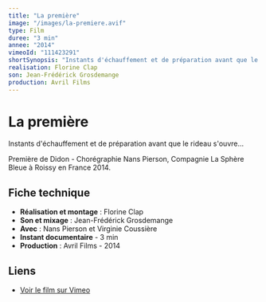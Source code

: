 ```yaml
---
title: "La première"
image: "/images/la-premiere.avif"
type: Film
duree: "3 min"
annee: "2014"
vimeoId: "111423291"
shortSynopsis: "Instants d'échauffement et de préparation avant que le rideau s'ouvre... Première de Didon - Chorégraphie Nans Pierson, Compagnie La Sphère Bleue à Roissy en France 2014."
realisation: Florine Clap
son: Jean-Frédérick Grosdemange
production: Avril Films
---
```


# La première

Instants d'échauffement et de préparation avant que le rideau s'ouvre...

Première de Didon - Chorégraphie Nans Pierson, Compagnie La Sphère Bleue à Roissy en France 2014.

## Fiche technique

- **Réalisation et montage** : Florine Clap
- **Son et mixage** : Jean-Frédérick Grosdemange
- **Avec** : Nans Pierson et Virginie Coussière
- **Instant documentaire** - 3 min
- **Production** : Avril Films - 2014

## Liens

- [Voir le film sur Vimeo](https://vimeo.com/111423291)
